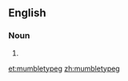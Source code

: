 {{also|mumblety peg}}
==English==

===Noun===
{{en-noun|-}}

# {{alternative form of|mumblety peg|lang=en}}

[[et:mumbletypeg]]
[[zh:mumbletypeg]]